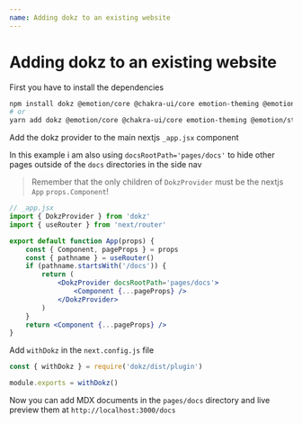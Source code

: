 ```yaml
---
name: Adding dokz to an existing website
---
```


# Adding dokz to an existing website

First you have to install the dependencies

```bash
npm install dokz @emotion/core @chakra-ui/core emotion-theming @emotion/styled
# or
yarn add dokz @emotion/core @chakra-ui/core emotion-theming @emotion/styled
```

Add the dokz provider to the main nextjs `_app.jsx` component

In this example i am also using `docsRootPath='pages/docs'` to hide other pages outside of the `docs` directories in the side nav

> Remember that the only children of `DokzProvider` must be the nextjs `App` `props.Component`!

```jsx
// _app.jsx
import { DokzProvider } from 'dokz'
import { useRouter } from 'next/router'

export default function App(props) {
    const { Component, pageProps } = props
    const { pathname } = useRouter()
    if (pathname.startsWith('/docs')) {
        return (
            <DokzProvider docsRootPath='pages/docs'>
                <Component {...pageProps} />
            </DokzProvider>
        )
    }
    return <Component {...pageProps} />
}
```

Add `withDokz` in the `next.config.js` file

```js
const { withDokz } = require('dokz/dist/plugin')

module.exports = withDokz()
```

Now you can add MDX documents in the `pages/docs` directory and live preview them at `http://localhost:3000/docs`


